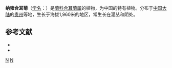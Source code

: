{{Speciesbox 
| genus = Synotis
| species = nayongensis
| authority = C. Jeffrey et [[陈艺林|Y. L. Chen]]
}}

'''纳雍合耳菊'''（[[学名|学名]]：{{lang|la|''Synotis nayongensis''}}）是[[菊科|菊科]][[合耳菊属|合耳菊属]]的植物，为中国的特有植物。分布于[[中国大陆|中国大陆]]的[[贵州|贵州]]等地，生长于海拔1,960米的地区，常生长在灌丛和阴处。

== 参考文献 ==
<div class="references-small">
* {{cite web| url =http://www.bioinfo.cn/db05/KmzwSpecies.php?action=view&id=5772| title =纳雍合耳菊| work =《中国高等植物数据库全库》| publisher =中国科学院微生物研究所| author =昆明植物研究所| accessdate =2009-02-25| deadurl =yes| archiveurl =https://web.archive.org/web/20160305065115/http://www.bioinfo.cn/db05/KmzwSpecies.php?action=view&id=5772| archivedate =2016-03-05}}
* {{CPNI| zh=纳拥合耳菊 | id=178-37783 | binomial=Synotis nayongensis | authority=C. Jeffrey & Y. L. Chen | var= | accessdate=2013-01-17}}
</div>
{{Taxonbar|from=Q15232048}}

[[Category:合耳菊属|N]]
[[Category:贵州植物|N]]